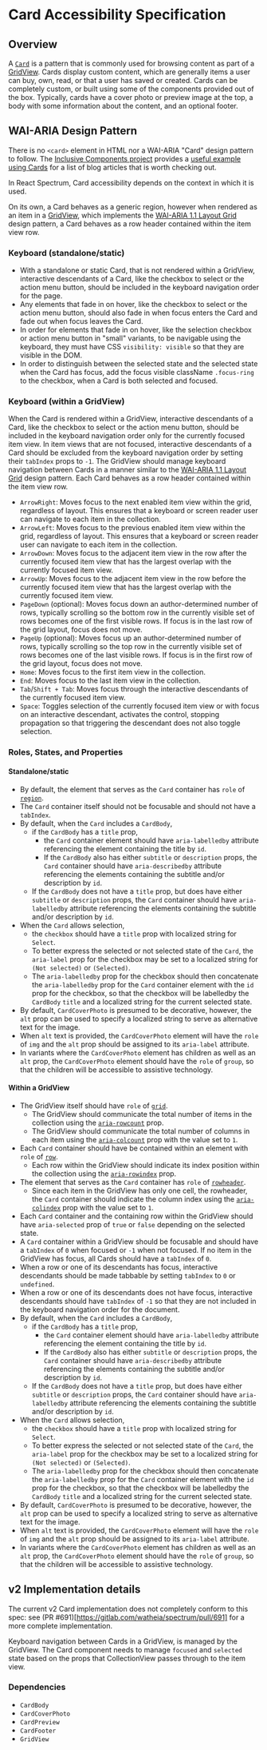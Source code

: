 <!-- Copyright 2020 Adobe. All rights reserved.
This file is licensed to you under the Apache License, Version 2.0 (the "License");
you may not use this file except in compliance with the License. You may obtain a copy
of the License at http://www.apache.org/licenses/LICENSE-2.0
Unless required by applicable law or agreed to in writing, software distributed under
the License is distributed on an "AS IS" BASIS, WITHOUT WARRANTIES OR REPRESENTATIONS
OF ANY KIND, either express or implied. See the License for the specific language
governing permissions and limitations under the License. -->

# Card Accessibility Specification

## Overview

A [`Card`](https://react-spectrum.corp.adobe.com/components/Card) is a pattern that is commonly used for browsing content as part of a [GridView](https://react-spectrum.corp.adobe.com/components/GridView).
Cards display custom content, which are generally items a user can buy, own, read, or that a user has saved or created.
Cards can be completely custom, or built using some of the components provided out of the box.
Typically, cards have a cover photo or preview image at the top, a body with some information about the content, and an optional footer.

## WAI-ARIA Design Pattern

There is no `<card>` element in HTML nor a WAI-ARIA "Card" design pattern to follow. The [Inclusive Components project](https://inclusive-components.design) provides a [useful example using Cards](https://inclusive-components.design/cards/) for a list of blog articles that is worth checking out.

In React Spectrum, Card accessibility depends on the context in which it is used.

On its own, a Card behaves as a generic region, however when rendered as an item in a [GridView](GridView),
which implements the [WAI-ARIA 1.1 Layout Grid](https://www.w3.org/TR/wai-aria-practices/#grid) design pattern,
a Card behaves as a row header contained within the item view row.

### Keyboard (standalone/static)

- With a standalone or static Card, that is not rendered within a GridView, interactive descendants of a Card, like the checkbox to select or the action menu button, should be included in the keyboard navigation order for the page.
- Any elements that fade in on hover, like the checkbox to select or the action menu button, should also fade in when focus enters the Card and fade out when focus leaves the Card.
- In order for elements that fade in on hover, like the selection checkbox or action menu button in "small" variants, to be navigable using the keyboard, they must have CSS `visibility: visible` so that they are visible in the DOM.
- In order to distinguish between the selected state and the selected state when the Card has focus, add the focus visible className `.focus-ring` to the checkbox, when a Card is both selected and focused.

### Keyboard (within a GridView)

When the Card is rendered within a GridView, interactive descendants of a Card, like the checkbox to select or the action menu button, should be included in the keyboard navigation order only for the currently focused item view.
In item views that are not focused, interactive descendants of a Card should be excluded from the keyboard navigation order by setting their `tabIndex` props to `-1`.
The GridView should manage keyboard navigation between Cards in a manner similar to the [WAI-ARIA 1.1 Layout Grid](https://www.w3.org/TR/wai-aria-practices/#grid) design pattern. Each Card behaves as a row header contained within the item view row.
- `ArrowRight`: Moves focus to the next enabled item view within the grid, regardless of layout. This ensures that a keyboard or screen reader user can navigate to each item in the collection.
- `ArrowLeft`: Moves focus to the previous enabled item view within the grid, regardless of layout. This ensures that a keyboard or screen reader user can navigate to each item in the collection.
- `ArrowDown`: Moves focus to the adjacent item view in the row after the currently focused item view that has the largest overlap with the currently focused item view.
- `ArrowUp`: Moves focus to the adjacent item view in the row before the currently focused item view that has the largest overlap with the currently focused item view.
- `PageDown` (optional): Moves focus down an author-determined number of rows, typically scrolling so the bottom row in the currently visible set of rows becomes one of the first visible rows. If focus is in the last row of the grid layout, focus does not move.
- `PageUp` (optional): Moves focus up an author-determined number of rows, typically scrolling so the top row in the currently visible set of rows becomes one of the last visible rows. If focus is in the first row of the grid layout, focus does not move.
- `Home`: Moves focus to the first item view in the collection.
- `End`: Moves focus to the last item view in the collection.
- `Tab`/`Shift + Tab`: Moves focus through the interactive descendants of the currently focused item view.
- `Space`: Toggles selection of the currently focused item view or with focus on an interactive descendant, activates the control, stopping propagation so that triggering the descendant does not also toggle selection.

### Roles, States, and Properties

#### Standalone/static

- By default, the element that serves as the `Card` container has `role` of [`region`](https://www.w3.org/TR/wai-aria-1.1/#region).
- The `Card` container itself should not be focusable and should not have a `tabIndex`.
- By default, when the `Card` includes a `CardBody`,
  - if the `CardBody` has a `title` prop,
    - the `Card` container element should have `aria-labelledby` attribute referencing the element containing the title by `id`.
    - If the `CardBody` also has either `subtitle` or `description` props, the `Card` container should have `aria-describedby` attribute referencing the elements containing the subtitle and/or description by `id`.
  - If the `CardBody` does not have a `title` prop, but does have either `subtitle` or `description` props, the `Card` container should have `aria-labelledby` attribute referencing the elements containing the subtitle and/or description by `id`.
- When the `Card` allows selection,
  - the `checkbox` should have a `title` prop with localized string for `Select`.
  - To better express the selected or not selected state of the `Card`, the `aria-label` prop for the checkbox may be set to a localized string for `(Not selected)` or `(Selected)`.
  - The `aria-labelledby` prop for the checkbox should then concatenate the `aria-labelledby` prop for the `Card` container element with the `id` prop for the checkbox, so that the checkbox will be labelledby the `CardBody` `title` and a localized string for the current selected state.
- By default, `CardCoverPhoto` is presumed to be decorative, however, the `alt` prop can be used to specify a localized string to serve as alternative text for the image.
- When `alt` text is provided, the `CardCoverPhoto` element will have the `role` of `img` and the `alt` prop should be assigned to its `aria-label` attribute.
- In variants where the `CardCoverPhoto` element has children as well as an `alt` prop, the `CardCoverPhoto` element should have the `role` of `group`, so that the children will be accessible to assistive technology.

#### Within a GridView

- The GridView itself should have `role` of [`grid`](https://www.w3.org/TR/wai-aria-1.1/#grid).
  - The GridView should communicate the total number of items in the collection using the [`aria-rowcount`](https://www.w3.org/TR/wai-aria-1.1/#aria-rowcount) prop.
  - The GridView should communicate the total number of columns in each item using the [`aria-colcount`](https://www.w3.org/TR/wai-aria-1.1/#aria-colcount) prop with the value set to `1`.
- Each `Card` container should have be contained within an element with `role` of [`row`](https://www.w3.org/TR/wai-aria-1.1/#row).
  - Each row within the GridView should indicate its index position within the collection using the [`aria-rowindex`](https://www.w3.org/TR/wai-aria-1.1/#aria-rowindex) prop.
- The element that serves as the `Card` container has `role` of [`rowheader`](https://www.w3.org/TR/wai-aria-1.1/#rowheader).
  - Since each item in the GridView has only one cell, the rowheader, the `Card` container should indicate the column index using the [`aria-colindex`](https://www.w3.org/TR/wai-aria-1.1/#aria-colindex) prop with the value set to `1`.
- Each `Card` container and the containing row within the GridView should have `aria-selected` prop of `true` or `false` depending on the selected state.
- A `Card` container within a GridView should be focusable and should have a `tabIndex` of `0` when focused or `-1` when not focused. If no item in the GridView has focus, all Cards should have a `tabIndex` of `0`.
- When a row or one of its descendants has focus, interactive descendants should be made tabbable by setting `tabIndex` to `0` or `undefined`.
- When a row or one of its descendants does not have focus, interactive descendants should have `tabIndex` of `-1` so that they are not included in the keyboard navigation order for the document.
- By default, when the `Card` includes a `CardBody`,
  - if the `CardBody` has a `title` prop,
    - the `Card` container element should have `aria-labelledby` attribute referencing the element containing the title by `id`.
    - If the `CardBody` also has either `subtitle` or `description` props, the `Card` container should have `aria-describedby` attribute referencing the elements containing the subtitle and/or description by `id`.
  - If the `CardBody` does not have a `title` prop, but does have either `subtitle` or `description` props, the `Card` container should have `aria-labelledby` attribute referencing the elements containing the subtitle and/or description by `id`.
- When the `Card` allows selection,
  - the `checkbox` should have a `title` prop with localized string for `Select`.
  - To better express the selected or not selected state of the `Card`, the `aria-label` prop for the checkbox may be set to a localized string for `(Not selected)` or `(Selected)`.
  - The `aria-labelledby` prop for the checkbox should then concatenate the `aria-labelledby` prop for the `Card` container element with the `id` prop for the checkbox, so that the checkbox will be labelledby the `CardBody` `title` and a localized string for the current selected state.
- By default, `CardCoverPhoto` is presumed to be decorative, however, the `alt` prop can be used to specify a localized string to serve as alternative text for the image.
- When `alt` text is provided, the `CardCoverPhoto` element will have the `role` of `img` and the `alt` prop should be assigned to its `aria-label` attribute.
- In variants where the `CardCoverPhoto` element has children as well as an `alt` prop, the `CardCoverPhoto` element should have the `role` of `group`, so that the children will be accessible to assistive technology.

## v2 Implementation details

The current v2 Card implementation does not completely conform to this spec: see (PR #691)[https://gitlab.com/watheia/spectrum/pull/691] for a more complete implementation.

Keyboard navigation between Cards in a GridView, is managed by the GridView. The Card component needs to manage `focused` and `selected` state based on the props that CollectionView passes through to the item view.

### Dependencies

- `CardBody`
- `CardCoverPhoto`
- `CardPreview`
- `CardFooter`
- `GridView`
